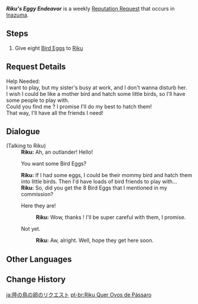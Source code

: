 {{Quest Infobox
|id            = 72714
|image         = Riku Icon.png
|type          = World
|group         = Request
|startLocation = [[Grand Narukami Shrine (Subarea)|Grand Narukami Shrine]], [[Inazuma]]
|region        = Inazuma
|area          = Narukami Island
|subarea       = Grand Narukami Shrine (Subarea)
|characters    = Traveler; Riku
|rewards       = Mora*20,000
|rep           = Inazuma
}}
'''''Riku's Eggy Endeavor''''' is a weekly [[Reputation Request]] that occurs in [[Inazuma]].

==Steps==
#Give eight [[Bird Egg]]s to [[Riku]]

==Request Details==
Help Needed:<br>
I want to play, but my sister's busy at work, and I don't wanna disturb her.<br>
I wish I could be like a mother bird and hatch some little birds, so I'll have some people to play with.<br>
Could you find me {{Color|buzzword|8 Bird Eggs}}? I promise I'll do my best to hatch them!<br>
That way, I'll have all the friends I need!

==Dialogue==
{{Quest Description|Narukami Island's Riku would like to have 8 Eggs.}}
{{Dialogue Start}}
;(Talking to Riku)
:'''Riku:''' Ah, an outlander! Hello!
:{{DIcon|Quest}} You want some Bird Eggs?
:'''Riku:''' If I had some eggs, I could be their mommy bird and hatch them into little birds. Then I'd have loads of bird friends to play with...
:'''Riku:''' So, did you get the 8 Bird Eggs that I mentioned in my commission?
:{{DIcon|Quest}} Here they are!
::'''Riku:''' Wow, thanks {{MC|mister|lady|mc=1}}! I'll be super careful with them, I promise.
:{{DIcon}} Not yet.
::'''Riku:''' Aw, alright. Well, hope they get here soon.
{{Dialogue End}}

==Other Languages==
{{Other Languages
|en      = Riku's Eggy Endeavor
|zhs     = 陆的鸟蛋需求
|zhs_rm  = Lù de Niǎodàn Xūqiú
|zht     = 陸的鳥蛋需求
|zht_rm  = Lù de Niǎodàn Xūqiú
|zh_tl   = Riku's Bird Egg Needs
|ja      = 陸の鳥の卵のリクエスト
|ja_rm   = Riku no tori no tamago no rikuesuto
|ja_tl   = Riku's Bird Egg Request
|ko      = 리쿠의 새알 의뢰
|ko_rm   = Riku-ui Saeal Uiroe
|ko_tl   = Riku's Bird Egg Request
|es      = Huevos para Riku
|es_tl   = Eggs For Riku
|fr      = Des œufs pour Riku
|fr_tl   = Eggs For Riku
|ru      = Яйца для Рику
|ru_tl   = Eggs For Riku
|th      = การสรรหา Bird Egg ของ Riku
|th_rm   = 
|th_tl   = 
|vi      = Tìm Trứng Chim Cho Riku
|vi_tl   = Find Bird Eggs for Riku
|de      = Rikus Bitte um Eier
|de_tl   = Riku's Request for Eggs
|id      = Telur untuk Riku
|id_tl   = Egg for Riku
|pt      = Riku Quer Ovos de Pássaro
|pt_tl   = Riku Wants Bird Eggs
|tr      = Riku Yumurta İstiyor
|tr_tl   = 
|it      = Delle uova per Riku
|it_tl   = 
}}

==Change History==
{{Change History|2.0}}

[[ja:陸の鳥の卵のリクエスト]]
[[pt-br:Riku Quer Ovos de Pássaro]]